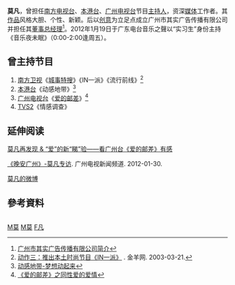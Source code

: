 '''莫凡'''，曾担任[[南方电视台_(中国大陆)|南方电视台]]、[[本港台|本港台]]、[[广州电视台|广州电视台]]节目[[主持人|主持人]]，资深[[媒体|媒体]]工作者。其[[作品|作品]]风格大胆、个性、新颖。后以[[创意|创意]]为立足点成立广州市其实广告传播有限公司并担任其[[董事|董事]][[总经理|总经理]]<ref>[http://cm.changren.net/corp-6487.html 广州市其实广告传播有限公司简介]{{dead link|date=2018年4月 |bot=InternetArchiveBot |fix-attempted=yes }}</ref>。2012年1月19日于广东电台音乐之聲以“实习生”身份主持《音乐夜未眠》（0:00-2:00逢周五）。

== 曾主持节目 ==
#[[南方卫视|南方卫视]]《[[城事特搜|城事特搜]]》《IN一派》《流行前线》<ref>[http://www.ycwb.com/gb/content/2003-03/21/content_506128.htm 动作三：推出本土时尚节目《IN一派》] {{Wayback|url=http://www.ycwb.com/gb/content/2003-03/21/content_506128.htm |date=20040308182735 }}. 金羊网. 2003-03-21.</ref>
#[[本港台|本港台]]《动感地带》<ref>[http://v.youku.com/v_show/id_XMzQ0NzY1ODQ0.html 动感地带-梦想动起来]</ref>
#[[广州电视台|广州电视台]]《[[爱的邮差|爱的邮差]]》<ref>[http://www.tudou.com/playlist/id1440363.html 《爱的邮差》之同性爱的爱情]</ref>
#[[TVS2|TVS2]]《情感调查》

== 延伸阅读 ==
[http://mbfans22.bokee.com/1987466.html 莫凡再发现 & “爱”的新“睇”验——看广州台《爱的邮差》有感] {{Wayback|url=http://mbfans22.bokee.com/1987466.html |date=20200316081615 }}

[https://web.archive.org/web/20120604173231/http://www.gztv.com/vod/v67850.shtml 《晚安广州》-莫凡专访]. 广州电视新闻频道. 2012-01-30.

[http://weibo.com/taohaoni 莫凡的微博]

== 參考資料 ==
<div class="references-small" style="-moz-column-count:2; column-count:2;">
<references />
</div>

[[分类:中國電視主持人|M莫]]
[[分类:广州人|M莫]]
[[分类:莫姓|F凡]]